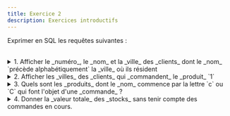 ```yaml
---
title: Exercice 2
description: Exercices introductifs
---
```



Exprimer en SQL les requêtes suivantes :

<br/>

<details>
<summary>1. Afficher le _numéro_, le _nom_ et la _ville_ des _clients_ dont le _nom_ `précède alphabétiquement` la _ville_ où ils résident</summary>

<SQLiteQuery
 sqliteDB="public/sample/ecommerce/ecommerce-fr-erd-v2.sqlite"
 title="Clients"
 query={`
    SELECT c.numero, c.nom, c.ville
    FROM Clients c
    WHERE c.nom < c.ville
`}
/>

</details>

<details>
<summary>2. Afficher les _villes_ des _clients_ qui _commandent_ le _produit_ `1`</summary>

<SQLiteQuery
 sqliteDB="public/sample/ecommerce/ecommerce-fr-erd-v2.sqlite"
 title="Clients"
 query= {`
 SELECT C.ville FROM Clients C WHERE C.numero IN (
    SELECT COM.numeroClient FROM Commandes COM WHERE COM.numero IN (
        SELECT D.numeroCommande FROM Details D WHERE D.numeroProduit = 1
    )
);
`}
/>

</details>

<details>
<summary>3. Quels sont les _produits_ dont le _nom_ commence par la lettre `c` ou `C` qui font l'objet d'une _commande_ ?</summary>

<SQLiteQuery
 sqliteDB="public/sample/ecommerce/ecommerce-fr-erd-v2.sqlite"
 title="Produits"
 query= {`
    SELECT P.numero, P.nom 
    FROM Produits P 
    WHERE 
        ( P.nom LIKE 'c%' OR P.nom LIKE 'C%' )
        AND P.numero IN ( SELECT D.numeroProduit FROM Details D );
`}
/>

</details>


<details>
<summary>4. Donner la _valeur totale_ des _stocks_ sans tenir compte des commandes en cours.</summary>

<SQLiteQuery
 sqliteDB="public/sample/ecommerce/ecommerce-fr-erd-v2.sqlite"
 title="Produits"
 query= {`
    SELECT SUM(P.stock * P.prix) AS 'Valeur du stock' 
    FROM Produits P;
`}
/>

</details>






